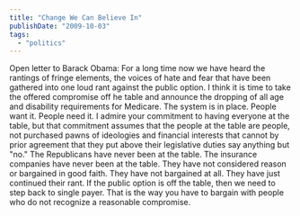 ```yaml
---
title: "Change We Can Believe In"
publishDate: "2009-10-03"
tags: 
  - "politics"
---
```


Open letter to Barack Obama: For a long time now we have heard the rantings of fringe elements, the voices of hate and fear that have been gathered into one loud rant against the public option. I think it is time to take the offered compromise off he table and announce the dropping of all age and disability requirements for Medicare. The system is in place. People want it. People need it. I admire your commitment to having everyone at the table, but that commitment assumes that the people at the table are people, not purchased pawns of ideologies and financial interests that cannot by prior agreement that they put above their legislative duties say anything but "no." The Republicans have never been at the table. The insurance companies have never been at the table. They have not considered reason or bargained in good faith. They have not bargained at all. They have just continued their rant. If the public option is off the table, then we need to step back to single payer. That is the way you have to bargain with people who do not recognize a reasonable compromise.
